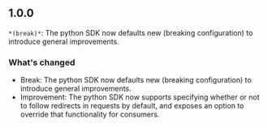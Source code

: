 ## 1.0.0
`*(break)*`: The python SDK now defaults new (breaking configuration) to introduce general improvements.

### What's changed
- Break: The python SDK now defaults new (breaking configuration) to introduce general improvements.
- Improvement: The python SDK now supports specifying whether or not to follow redirects in requests by default, and exposes an option to override that functionality for consumers.

